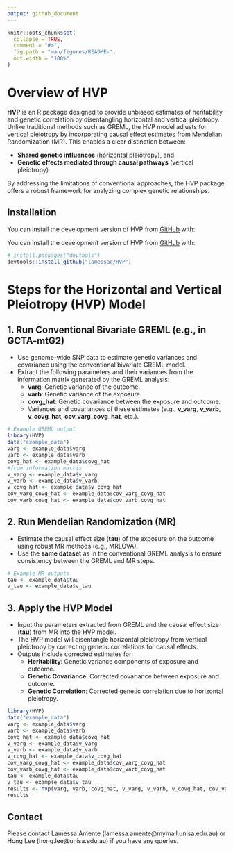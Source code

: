```yaml
---
output: github_document
---
```


<!-- README.md is generated from README.Rmd. Please edit that file -->

```r
knitr::opts_chunk$set(
  collapse = TRUE,
  comment = "#>",
  fig.path = "man/figures/README-",
  out.width = "100%"
)
```

# Overview of HVP

<!-- badges: start -->
<!-- badges: end -->

**HVP** is an R package designed to provide unbiased estimates of heritability and genetic correlation by disentangling horizontal and vertical pleiotropy. Unlike traditional methods such as GREML, the HVP model adjusts for vertical pleiotropy by incorporating causal effect estimates from Mendelian Randomization (MR). This enables a clear distinction between:

- **Shared genetic influences** (horizontal pleiotropy), and
- **Genetic effects mediated through causal pathways** (vertical pleiotropy).

By addressing the limitations of conventional approaches, the HVP package offers a robust framework for analyzing complex genetic relationships.

## Installation

You can install the development version of HVP from [GitHub](https://github.com/) with:

You can install the development version of HVP from
[GitHub](https://github.com/) with:

``` r
# install.packages("devtools")
devtools::install_github("lamessad/HVP")
```

# Steps for the Horizontal and Vertical Pleiotropy (HVP) Model

## 1. Run Conventional Bivariate GREML (e.g., in GCTA-mtG2)

- Use genome-wide SNP data to estimate genetic variances and covariance using the conventional bivariate GREML model.
- Extract the following parameters and their variances from the information matrix generated by the GREML analysis:
  - **varg**: Genetic variance of the outcome.
  - **varb**: Genetic variance of the exposure.
  - **covg_hat**: Genetic covariance between the exposure and outcome.
  - Variances and covariances of these estimates (e.g., **v_varg**, **v_varb**, **v_covg_hat**, **cov_varg_covg_hat**, etc.).

```r
# Example GREML output
library(HVP)
data("example_data")
varg <- example_data$varg
varb <- example_data$varb
covg_hat <- example_data$covg_hat
#from information matrix
v_varg <- example_data$v_varg
v_varb <- example_data$v_varb
v_covg_hat <- example_data$v_covg_hat
cov_varg_covg_hat <- example_data$cov_varg_covg_hat
cov_varb_covg_hat <- example_data$cov_varb_covg_hat
```

## 2. Run Mendelian Randomization (MR)

- Estimate the causal effect size (**tau**) of the exposure on the outcome using robust MR methods (e.g., MRLOVA).
- Use the **same dataset** as in the conventional GREML analysis to ensure consistency between the GREML and MR steps.

```r
# Example MR outputs
tau <- example_data$tau
v_tau <- example_data$v_tau
```

## 3. Apply the HVP Model

- Input the parameters extracted from GREML and the causal effect size (**tau**) from MR into the HVP model.
- The HVP model will disentangle horizontal pleiotropy from vertical pleiotropy by correcting genetic correlations for causal effects.
- Outputs include corrected estimates for:
  - **Heritability**: Genetic variance components of exposure and outcome.
  - **Genetic Covariance**: Corrected covariance between exposure and outcome.
  - **Genetic Correlation**: Corrected genetic correlation due to horizontal pleiotropy.

```r

library(HVP)
data("example_data")
varg <- example_data$varg
varb <- example_data$varb
covg_hat <- example_data$covg_hat
v_varg <- example_data$v_varg
v_varb <- example_data$v_varb
v_covg_hat <- example_data$v_covg_hat
cov_varg_covg_hat <- example_data$cov_varg_covg_hat
cov_varb_covg_hat <- example_data$cov_varb_covg_hat
tau <- example_data$tau
v_tau <- example_data$v_tau
results <- hvp(varg, varb, covg_hat, v_varg, v_varb, v_covg_hat, cov_varg_covg_hat, cov_varb_covg_hat, tau)
results
```
## Contact

Please contact Lamessa Amente (lamessa.amente@mymail.unisa.edu.au) or Hong Lee (hong.lee@unisa.edu.au) if you have any queries.
